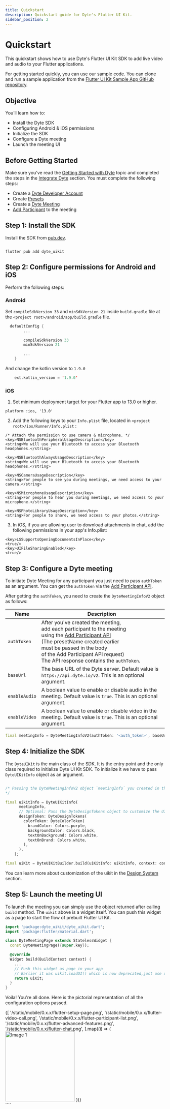 ```yaml
---
title: Quickstart
description: Quickstart guide for Dyte's Flutter UI Kit.
sidebar_position: 2
---
```


# Quickstart

This quickstart shows how to use Dyte's Flutter UI Kit SDK to add live video and
audio to your Flutter applications.

For getting started quickly, you can use our sample code. You can clone and run
a sample application from the
[Flutter UI Kit Sample App GitHub repository](https://github.com/dyte-io/flutter-samples/tree/main/flutter_uikit).

## Objective

You’ll learn how to:

- Install the Dyte SDK
- Configuring Android & iOS permissions
- Initialize the SDK
- Configure a Dyte meeting
- Launch the meeting UI

## Before Getting Started

Make sure you've read the
[Getting Started with Dyte](https://docs.dyte.io/getting-started) topic and
completed the steps in the
[Integrate Dyte](https://docs.dyte.io/getting-started#integrate-dyte) section.
You must complete the following steps:

- Create a [Dyte Developer Account](https://dev.dyte.io/)
- Create [Presets](https://dev.dyte.io/roles-presets)
- Create a
  [Dyte Meeting](https://docs.dyte.io/api/?v=v2#/operations/create_meeting)
- [Add Participant](https://docs.dyte.io/api/?v=v2#/operations/add_participant)
  to the meeting

## Step 1: Install the SDK

Install the SDK from [pub.dev](https://pub.dev).

```shell

flutter pub add dyte_uikit

```

## Step 2: Configure permissions for Android and iOS

Perform the following steps:

### Android

Set `compileSdkVersion 33` and `minSdkVersion 21` inside `build.gradle` file at the `<project root>/android/app/build.gradle` file.

```kotlin
  defaultConfig {
        ...

        compileSdkVersion 33
        minSdkVersion 21

        ...
    }
```

And change the kotlin version to `1.9.0`

```kotlin
    ext.kotlin_version = '1.9.0'
```

### iOS

1. Set minimum deployment target for your Flutter app to 13.0 or higher.

```<Swift>
platform :ios, '13.0'
```

2. Add the following keys to your `Info.plist` file, located in `<project root>/ios/Runner/Info.plist` :

```<Swift>
/* Attach the permission to use camera & microphone. */
<key>NSBluetoothPeripheralUsageDescription</key>
<string>We will use your Bluetooth to access your Bluetooth headphones.</string>

<key>NSBluetoothAlwaysUsageDescription</key>
<string>We will use your Bluetooth to access your Bluetooth headphones.</string>

<key>NSCameraUsageDescription</key>
<string>For people to see you during meetings, we need access to your camera.</string>

<key>NSMicrophoneUsageDescription</key>
<string>For people to hear you during meetings, we need access to your microphone.</string>

<key>NSPhotoLibraryUsageDescription</key>
<string>For people to share, we need access to your photos.</string>
```

3. In iOS, if you are allowing user to download attachments in chat, add the following permissions in your app's Info.plist:

```<Swift>
<key>LSSupportsOpeningDocumentsInPlace</key>
<true/>
<key>UIFileSharingEnabled</key>
<true/>
```


## Step 3: Configure a Dyte meeting

To initiate Dyte Meeting for any participant you just need to pass `authToken` as an argument. You can get the `authToken` via the [Add Participant API](https://docs.dyte.io/api?v=v2#/operations/add_participant).

After getting the `authToken`, you need to create the `DyteMeetingInfoV2` object as follows:

| Name        | Description                                                                                                                                                                                                                                                                                                               |
| ----------- | ------------------------------------------------------------------------------------------------------------------------------------------------------------------------------------------------------------------------------------------------------------------------------------------------------------------------- |
| `authToken` | After you've created the meeting, <br/> add each participant to the meeting <br/> using the [Add Participant API](/api?v=v2#/operations/add_participant)<br/> (The presetName created earlier <br/> must be passed in the body <br/> of the Add Participant API request) <br/> The API response contains the `authToken`. |
| `baseUrl`   | The base URL of the Dyte server. Default value is `https://api.dyte.io/v2`. This is an optional argument.                                                                                                                                                                                                                 |
| `enableAudio` | A boolean value to enable or disable audio in the meeting. Default value is `true`. This is an optional argument.                                                                                                                                                                                                       |
| `enableVideo` | A boolean value to enable or disable video in the meeting. Default value is `true`. This is an optional argument.                                                                                                                                                                                                       |


```dart
final meetingInfo = DyteMeetingInfoV2(authToken: '<auth_token>', baseUrl: '', enableAudio: false, enableVideo: false,);
```

## Step 4: Initialize the SDK

The `DyteUIKit` is the main class of the SDK. It is the entry point and the only
class required to initialize Dyte UI Kit SDK. To initialize it we have to pass `DyteUIKitInfo` object as an argument.


```dart

/* Passing the DyteMeetingInfoV2 object `meetingInfo` you created in the Step 3,
*/

final uikitInfo = DyteUIKitInfo(
      meetingInfo,
      // Optional: Pass the DyteDesignTokens object to customize the UI
      designToken: DyteDesignTokens(
        colorToken: DyteColorToken(
          brandColor: Colors.purple,
          backgroundColor: Colors.black,
          textOnBackground: Colors.white,
          textOnBrand: Colors.white,
        ),
      ),
    );

final uiKit = DyteUIKitBuilder.build(uiKitInfo: uikitInfo, context: context);

```
You can learn more about customization of the uikit in the [Design System](/flutter/design-token) section.

## Step 5: Launch the meeting UI

To launch the meeting you can simply use the object returned after calling `build` method. The `uikit` above is a widget itself.
You can push this widget as a page to start the flow of prebuilt Flutter UI Kit.

```dart
import 'package:dyte_uikit/dyte_uikit.dart';
import 'package:flutter/material.dart';

class DyteMeetingPage extends StatelessWidget {
  const DyteMeetingPage({super.key});

  @override
  Widget build(BuildContext context) {
    ...
    // Push this widget as page in your app
    // Earlier it was uikit.loadUI() which is now deprecated,just use uikit.
    return uiKit;
  }
}

```

Voila! You're all done. Here is the pictorial representation of all the configuration options passed.

<div
  id="one"
  style={{
    display: 'flex',
    flexDirection: 'row',
    flexWrap: 'wrap',
    flex: '1 1 0',
    justifyContent: 'center',
  }}
>
  {[
    '/static/mobile/0.x.x/flutter-setup-page.png',
    '/static/mobile/0.x.x/flutter-video-call.png',
    '/static/mobile/0.x.x/flutter-participant-list.png',
    '/static/mobile/0.x.x/flutter-advanced-features.png',
    '/static/mobile/0.x.x/flutter-chat.png',
  ].map((i) => (
    <img
      src={i}
      alt="Image 1"
      width="220"
      padding="10"
      margin="10 3"
      style={{ margin: '10px', borderRadius: '8px' }}
    />
  ))}
</div>
````
